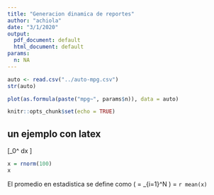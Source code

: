 ```yaml
---
title: "Generacion dinamica de reportes"
author: "achiola"
date: "3/1/2020"
output:
  pdf_document: default
  html_document: default
params:
  n: NA
---
```


```r
auto <- read.csv("../auto-mpg.csv")
str(auto)
```

```r
plot(as.formula(paste("mpg~", params$n)), data = auto)
```



```r
knitr::opts_chunk$set(echo = TRUE)
```

## un ejemplo con latex
\[\int_0^\infty \frac{1}{x^2} dx \]


```r
x = rnorm(100)
x
```

El promedio en estadistica se define como \(\overline{x} = \sum_{i=1}^N \frac{x_i}{N}\) = `r mean(x)`

